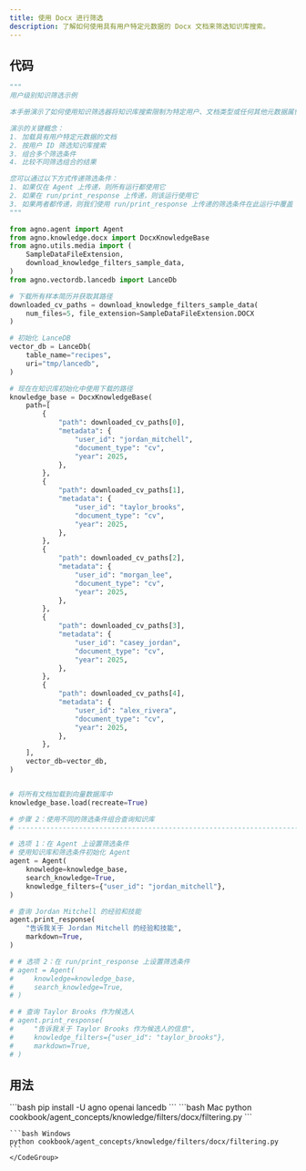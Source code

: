 ```yaml
---
title: 使用 Docx 进行筛选
description: 了解如何使用具有用户特定元数据的 Docx 文档来筛选知识库搜索。
---
```


## 代码

```python
"""
用户级别知识筛选示例

本手册演示了如何使用知识筛选器将知识库搜索限制为特定用户、文档类型或任何其他元数据属性。

演示的关键概念：
1. 加载具有用户特定元数据的文档
2. 按用户 ID 筛选知识库搜索
3. 组合多个筛选条件
4. 比较不同筛选组合的结果

您可以通过以下方式传递筛选条件：
1. 如果仅在 Agent 上传递，则所有运行都使用它
2. 如果在 run/print_response 上传递，则该运行使用它
3. 如果两者都传递，则我们使用 run/print_response 上传递的筛选条件在此运行中覆盖
"""

from agno.agent import Agent
from agno.knowledge.docx import DocxKnowledgeBase
from agno.utils.media import (
    SampleDataFileExtension,
    download_knowledge_filters_sample_data,
)
from agno.vectordb.lancedb import LanceDb

# 下载所有样本简历并获取其路径
downloaded_cv_paths = download_knowledge_filters_sample_data(
    num_files=5, file_extension=SampleDataFileExtension.DOCX
)

# 初始化 LanceDB
vector_db = LanceDb(
    table_name="recipes",
    uri="tmp/lancedb",
)

# 现在在知识库初始化中使用下载的路径
knowledge_base = DocxKnowledgeBase(
    path=[
        {
            "path": downloaded_cv_paths[0],
            "metadata": {
                "user_id": "jordan_mitchell",
                "document_type": "cv",
                "year": 2025,
            },
        },
        {
            "path": downloaded_cv_paths[1],
            "metadata": {
                "user_id": "taylor_brooks",
                "document_type": "cv",
                "year": 2025,
            },
        },
        {
            "path": downloaded_cv_paths[2],
            "metadata": {
                "user_id": "morgan_lee",
                "document_type": "cv",
                "year": 2025,
            },
        },
        {
            "path": downloaded_cv_paths[3],
            "metadata": {
                "user_id": "casey_jordan",
                "document_type": "cv",
                "year": 2025,
            },
        },
        {
            "path": downloaded_cv_paths[4],
            "metadata": {
                "user_id": "alex_rivera",
                "document_type": "cv",
                "year": 2025,
            },
        },
    ],
    vector_db=vector_db,
)


# 将所有文档加载到向量数据库中
knowledge_base.load(recreate=True)

# 步骤 2：使用不同的筛选条件组合查询知识库
# ------------------------------------------------------------------------------

# 选项 1：在 Agent 上设置筛选条件
# 使用知识库和筛选条件初始化 Agent
agent = Agent(
    knowledge=knowledge_base,
    search_knowledge=True,
    knowledge_filters={"user_id": "jordan_mitchell"},
)

# 查询 Jordan Mitchell 的经验和技能
agent.print_response(
    "告诉我关于 Jordan Mitchell 的经验和技能",
    markdown=True,
)

# # 选项 2：在 run/print_response 上设置筛选条件
# agent = Agent(
#     knowledge=knowledge_base,
#     search_knowledge=True,
# )

# # 查询 Taylor Brooks 作为候选人
# agent.print_response(
#     "告诉我关于 Taylor Brooks 作为候选人的信息",
#     knowledge_filters={"user_id": "taylor_brooks"},
#     markdown=True,
# )
```

## 用法

<Steps>
  <Step title="安装库">
    ```bash
    pip install -U agno openai lancedb
    ```
  </Step>

  <Step title="运行示例">
    <CodeGroup>
    ```bash Mac
    python cookbook/agent_concepts/knowledge/filters/docx/filtering.py
    ```

    ```bash Windows
    python cookbook/agent_concepts/knowledge/filters/docx/filtering.py
    ```
    </CodeGroup>
  </Step>
</Steps>